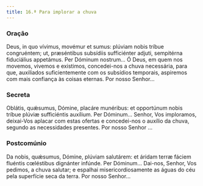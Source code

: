 ```yaml
---
title: 16.ª Para implorar a chuva
---
```


### Oração

<div class="side-by-side not-content">
  <span>
    Deus, in quo vívimus, movémur et sumus: plúviam nobis tríbue congruéntem; ut, præséntibus
    subsídiis sufficiénter adjuti, sempitérna fiduciálius appetámus. Per Dóminum nostrum...
  </span>
  <span>
    Ó Deus, em quem nos movemos, vivemos e existimos, concedei-nos a chuva necessária, para que,
    auxiliados suficientemente com os subsídios temporais, aspiremos com mais confiança às coisas
    eternas. Por nosso Senhor...
  </span>
</div>

### Secreta

<div class="side-by-side not-content">
  <span>
    Oblátis, quǽsumus, Dómine, placáre munéribus: et opportúnum nobis tríbue plúviæ sufficiéntis
    auxílium. Per Dóminum...
  </span>
  <span>
    Senhor, Vos imploramos, deixai-Vos aplacar com estas ofertas e concedei-nos o auxílio da chuva,
    segundo as necessidades presentes. Por nosso Senhor ...
  </span>
</div>

### Postcomúnio

<div class="side-by-side not-content">
  <span>
    Da nobis, quǽsumus, Dómine, plúviam salutárem: et áridam terræ fáciem fluéntis cœléstibus
    dignánter infúnde. Per Dóminum...
  </span>
  <span>
    Dai-nos, Senhor, Vos pedimos, a chuva salutar; e espalhai misericordiosamente as águas do céu
    pela superfície seca da terra. Por nosso Senhor...
  </span>
</div>
